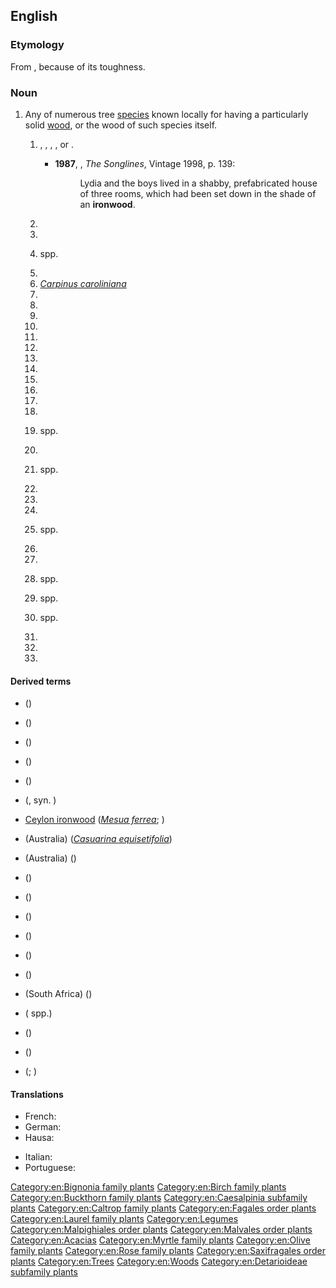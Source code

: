 ==English==
{{wikipedia}}

===Etymology===
From {{compound|en|iron|wood}}, because of its toughness.

===Noun===
{{en-noun|~}}

# Any of numerous tree [[species]] known locally for having a particularly solid [[wood]], or the wood of such species itself.
## {{lb|en|AU}} {{taxlink|Acacia esthrophiolata|species}}, {{taxlink|Acacia excelsa|species}}, {{taxlink|Acacia melanoxylon|species}}, {{taxlink|Acacia stenophylla|species}}, or {{taxlink|Erythrophleum chlorostachys|species}}.
##*'''1987''', {{w|Bruce Chatwin}}, ''The Songlines'', Vintage 1998, p. 139:
##*:Lydia and the boys lived in a shabby, prefabricated house of three rooms, which had been set down in the shade of an '''ironwood'''.
## {{taxlink|Aegiphilia martinicensis|species}}
## {{taxlink|Afzelia africana|species}}
## {{taxlink|Astronium|genus}} spp.
## {{taxlink|Backhousia myrtifolia|species}}
## ''[[Carpinus caroliniana]]''
## {{taxlink|Casuarina cristata|species}}
## {{taxlink|Chionanthus caymanensis|species}}
## {{taxlink|Cliftonia monophylla|species}}
## {{taxlink|Colubrina elliptica|species}}
## {{taxlink|Combretum imberbe|species}}
## {{taxlink|Cordia subcordata|species|ver=221202}}
## {{taxlink|Cyrilla racemiflora|species|ver=220821}}
## {{taxlink|Dialium guianense|species|ver=221202}} 
## {{taxlink|Exothea paniculata|species|ver=221202}}
## {{taxlink|Foresteria pubescens|species|ver=221202}}
## {{taxlink|Gordonia haematoxylon|species|ver=221202}}
## {{taxlink|Gymnostoma sumatranum|species|ver=221202}}
## {{taxlink|Heritiera|genus|ver=221202}} spp.
## {{taxlink|Jacquinia keyensis|species|ver=221202}}
## {{taxlink|Metrosideros|genus|ver=221202}} spp.
## {{taxlink|Myracrodruon urundeuva|species|ver=221202}}
## {{taxlink|Paubrasilia echinata|species|ver=221202}}
## {{taxlink|Prunus africana|species|ver=221202}}
## {{taxlink|Schinopsis|genus|ver=221202}} spp.
## {{taxlink|Schleichera oleosa|species|ver=221202}}
## {{taxlink|Senegalia muricata|species|ver=221202}}
## {{taxlink|Sideroxylon|genus|ver=221202}} spp.
## {{taxlink|Sloania|genus|ver=221202}} spp.
## {{taxlink|Swartzia|genus|ver=221202}} spp.
## {{taxlink|Terminalia canescens|species|ver=221202}}
## {{taxlink|Thouina striata|species|ver=221202}}
## {{taxlink|Vachellia farnesiana|species|ver=221202}}

====Derived terms====
<!--plants called ironwood not otherwise listed: * ''[[Carpinus caroliniana]]'' – [[American hornbeam]]
* ''[[Copaifera]]'' spp. - [[diesel tree]], {{vern|kerosene tree}}, {{vern|kupa'y}}, {{vern|cabismo}}, {{vern|copaúva}}
* {{taxlink|Guaiacum officinale|species}} – [[lignum vitae]]
* {{taxlink|Guaiacum sanctum|species}} – {{vern|holywood}}
* {{taxlink|Holodiscus discolor|species}} - {{vern|creambrush}}
*  - {{vern|white thingan}}, {{vern|Ceylon ironwood}}, {{vern|Malabar ironwood}}
* ''[[Metrosideros]]'' spp.
* ''[[Olea]] spp.'' – Various olive trees
* ''[[Ostrya virginiana]]'' – [[hop hornbeam]]
* {{taxlink|Tabebuia serratifolia|species}} – {{vern|yellow poui}}
-->
* {{l|en|bastard ironwood}} ({{taxlink|Pouteria costata|species|ver=221202}})
* {{vern|black ironwood}} ({{taxlink|Krugiodendron ferreum|species}})
* {{vern|Borneo ironwood}} ({{taxlink|Eusideroxylon zwageri|species}})
* {{vern|Brazilian ironwood}} ({{taxlink|Caesalpina ferrea|species|ver=221202}})
* {{vern|broad-leaved ironwood}} ({{taxlink|Nestegis apetala|species}})
* {{vern|Catalina ironwood}} ({{taxlink|Lyonothamnus floribundus|species|ver=221202}}, syn. {{taxlink|Lyonothamnus lyonii|species}})
* [[Ceylon ironwood]] (''[[Mesua ferrea]]''; {{taxlink|Hopea odorata|species}})
* {{vern|common ironwood}} (Australia) (''[[Casuarina equisetifolia]]'')
* {{vern|Cooktown ironwood}} (Australia) ({{taxlink|Erythrophleum chlorostachys|species}})
* {{vern|desert ironwood}} ({{taxlink|Olneya tesota|species}})
* {{vern|giant ironwood}} ({{taxlink|Choricarpia subargentea|species}})
* {{vern|Jamaica ironwood}} ({{taxlink|Erythroxylon areolatum|species}})
* {{vern|Lebombo ironwood}} ({{taxlink|Androstachys johnsonii|species}})
* {{vern|Persian ironwood}} ({{taxlink|Parrotia persica|species}})
* {{l|en|Philippine ironwood}} ({{taxlink|Xanthostemon verdugonianus|species}})
* {{vern|pock ironwood}} (South Africa) ({{taxlink|Chionanthus foveolatus|species}})
* {{vern|red ironwood}} ({{taxlink|Reynousia|genus|ver=221202}} spp.)
* {{vern|Sonora ironwood}} ({{taxlink|Olneya tesota|species}})
* {{vern|southern ironwood}} ({{taxlink|Acacia estrophiolata|species}})
* {{vern|white ironwood}} ({{taxlink|Hypelate trifoliata|species}}; {{taxlink|Toddalia lanceolata|species|ver=221202}})

====Translations====
{{trans-top|any of a number of tree species known for having a particularly solid wood}}
* French: {{t+|fr|bois de fer|m}}
* German: {{t+|de|Eisenholz}}
* Hausa: {{t+|ha|kirni}}
{{trans-mid}}
* Italian: {{t|it|legno ferro|m}}
* Portuguese: {{t+|pt|pau-ferro|m}}
{{trans-bottom}}

[[Category:en:Bignonia family plants]]
[[Category:en:Birch family plants]]
[[Category:en:Buckthorn family plants]]
[[Category:en:Caesalpinia subfamily plants]]
[[Category:en:Caltrop family plants]]
[[Category:en:Fagales order plants]]
[[Category:en:Laurel family plants]]
[[Category:en:Legumes]]
[[Category:en:Malpighiales order plants]]
[[Category:en:Malvales order plants]]
[[Category:en:Acacias]]
[[Category:en:Myrtle family plants]]
[[Category:en:Olive family plants]]
[[Category:en:Rose family plants]]
[[Category:en:Saxifragales order plants]]
[[Category:en:Trees]]
[[Category:en:Woods]]
[[Category:en:Detarioideae subfamily plants]]